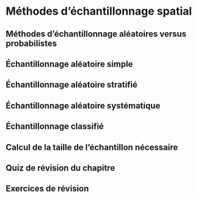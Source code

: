 # Méthodes d'échantillonnage spatial {#sec-chap09}

## Méthodes d'échantillonnage aléatoires versus probabilistes {#sec-091}

## Échantillonnage aléatoire simple {#sec-092}

## Échantillonnage aléatoire stratifié {#sec-093}

## Échantillonnage aléatoire systématique {#sec-094}

## Échantillonnage classifié {#sec-095}

## Calcul de la taille de l'échantillon nécessaire {#sec-096}

## Quiz de révision du chapitre {#sec-097}

## Exercices de révision {#sec-098}
